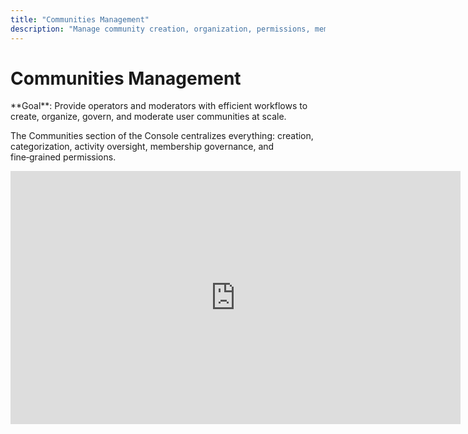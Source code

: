 ```yaml
---
title: "Communities Management"
description: "Manage community creation, organization, permissions, membership, and activity in the social.plus Console"
---
```


# Communities Management

<Info>
  **Goal**: Provide operators and moderators with efficient workflows to create, organize, govern, and moderate user communities at scale.
</Info>

The Communities section of the Console centralizes everything: creation, categorization, activity oversight, membership governance, and fine‑grained permissions.

<iframe width="720" height="405" src="https://www.youtube.com/embed/L08qa3hhQ1k?si=aUStV8KBC_bhTi3y" title="YouTube video player" frameborder="0" allow="accelerometer; autoplay; clipboard-write; encrypted-media; gyroscope; picture-in-picture; web-share" referrerpolicy="strict-origin-when-cross-origin" allowfullscreen />

<CardGroup cols={3}>
  <Card title="Create Community" icon="plus">
    Launch new spaces with avatar, category & visibility
  </Card>
  <Card title="Manage Activity" icon="list">
    Review posts, comments, schedules & flags
  </Card>
  <Card title="Membership" icon="users">
    Add, remove, ban, or change member roles
  </Card>
  <Card title="Permissions" icon="shield">
    Configure posting, approvals & commenting rules
  </Card>
  <Card title="Categories" icon="tags">
    Organize & discover related communities
  </Card>
  <Card title="Moderation Flags" icon="flag">
    Surface at‑risk communities & escalation targets
  </Card>
</CardGroup>

## Primary Workflows

<Tabs>
  <Tab title="1. Create Community">
    <Steps>
      <Step title="Open Communities">
        Navigate: Social Management → Communities.
      </Step>
      
      <Step title="Launch Form">
        Click the \+ (Create New Community) button.
      </Step>
      
      <Step title="Fill Core Data">
        Avatar, Name, About (≤180 chars), Category.
      </Step>
      
      <Step title="Select Notification Mode">
        Default, Silent or Subscribe (see Notification Modes below).
      </Step>
      
      <Step title="Review & Confirm">
        Validate visibility & category before saving.
      </Step>
    </Steps>
    <Note>
      Screenshot placeholders can be inserted where needed using \<figure\> blocks.
    </Note>
  </Tab>
  <Tab title="2. Manage Activity">
    Use the Activity tab inside a selected community to:

    - View all posts & comments (including soft‑deleted for review)
    - Approve / decline pending (approval-required) posts
    - Schedule future posts
    - Inspect flag counts & reported comment indicators

    <Tip>
      Flag filters quickly surface content needing intervention.
    </Tip>
  </Tab>
  <Tab title="3. Manage Members">
    The Members tab provides:

    - Search by user ID or display name
    - Filters: banned / deleted / role-based
    - Role adjustments (member ↔ moderator)
    - Community ban / unban actions

    <Info>
      Banned or deleted users retain status indicators for audit clarity.
    </Info>
  </Tab>
  <Tab title="4. Permissions & Settings">
    Split across two tabs:

    - Permissions: Posting & commenting governance
    - Settings: Identity & structural attributes (avatar, name, description, category, official flag, visibility)

    <Warning>
      Deleting (closing) a community is irreversible. Archive alternatives should be considered first.
    </Warning>
  </Tab>
  <Tab title="5. Categories & Organization">
    Categories cluster communities by theme to enhance discovery.

    - Create & edit categories centrally
    - Tag multiple communities under a shared interest
    - Enable cross‑promotion (“See more in Fitness”)
  </Tab>
</Tabs>

## Permissions & Governance

<AccordionGroup>
  <Accordion title="Posting Permissions">
    **Options**:

    - Only admins can post: Restricts creation to moderators/admins (announcement mode)
    - Approve member posts: Member posts enter an approval queue
    - Open posting (default): All members post immediately

    <Note>
      "Only admins can post" and "Approve member posts" are mutually exclusive.
    </Note>
  </Accordion>
  <Accordion title="Commenting Permissions (Stories)">
    Global toggle for allowing comments on community stories.

    - Enabled: All active stories accept member comments
    - Disabled: No stories within the community accept comments

    <Info>
      Granular per‑story comment locking is not currently supported.
    </Info>
  </Accordion>
  <Accordion title="Notification Modes">
    Define default push behavior for new community activity:

    - Default: Notifications ON for all members (may opt out)
    - Silent: Notifications OFF & cannot be enabled by members
    - Subscribe: Notifications OFF by default; members may opt in

    <Tip>
      Use Silent for low-noise hubs or archive‑style communities.
    </Tip>
  </Accordion>
  <Accordion title="Settings Management">
    Editable fields:

    - Avatar (brand & recognition)
    - Name & Description (≤180 chars recommended)
    - Category (affects discovery grouping)
    - Official Flag (trust / authenticity badge)
    - Visibility: Public vs Private (affects access & join flow)
    - Closure: Permanent removal (non‑recoverable)
  </Accordion>
</AccordionGroup>

## Best Practices

<AccordionGroup>
  <Accordion title="Operational Efficiency">
    - Batch resolve low‑risk approvals daily
    - Use categories early to avoid later reclassification overhead
    - Maintain naming conventions (e.g., Region • Topic)
    - Standardize moderator notes for actions
  </Accordion>
  <Accordion title="Governance & Safety">
    - Start with open posting \+ approvals for new communities
    - Introduce Only-admin mode for broadcast / compliance spaces
    - Monitor flag ratios: flags per 100 posts as drift indicator
    - Periodically audit moderator role assignments
  </Accordion>
  <Accordion title="Growth & Discovery">
    - Curate category landing pages with representative communities
    - Highlight official communities for trust signaling
    - Use Subscribe mode for optional-interest clusters
    - Rotate featured categories based on engagement analytics
  </Accordion>
</AccordionGroup>

## Next Steps

<CardGroup cols={2}>
  <Card title="Roles & Privileges" icon="user-shield" href="/analytics-and-moderation/console/moderation/roles-and-privileges">
    Align moderator capabilities with governance model
  </Card>
  <Card title="Content Moderation" icon="shield" href="/analytics-and-moderation/console/moderation/overview">
    Integrate community workflows with platform moderation
  </Card>
</CardGroup>

<CardGroup cols={2}>
  <Card title="Analytics & Health" icon="chart-bar" href="/analytics-and-moderation/console/analytics/overview">
    Track growth & risk indicators across communities
  </Card>
  <Card title="Categories Reference" icon="tags" href="/analytics-and-moderation/console/social-management/communities">
    Manage taxonomy & discoverability structures
  </Card>
</CardGroup>